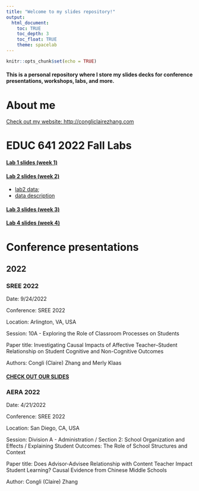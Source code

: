 ```yaml
---
title: "Welcome to my slides repository!"
output:
  html_document:
    toc: TRUE
    toc_depth: 3
    toc_float: TRUE
    theme: spacelab
---
```


```r
knitr::opts_chunk$set(echo = TRUE)

```


#### This is a personal repository where I store my slides decks for conference presentations, workshops, labs, and more.

# About me

[Check out my website: http://congliclairezhang.com](http://congliclairezhang.com)


# EDUC 641 2022 Fall Labs

#### [Lab 1 slides (week 1)](./EDUC64122F/lab1.html)

#### [Lab 2 slides (week 2)](./EDUC64122F/lab2.html)

 - [lab2 data](./EDUC64122F/ah_smoke.csv); 
 - [data description](./EDUC64122F/smoke.png)

#### [Lab 3 slides (week 3)](./EDUC64122F/lab3.html)

#### [Lab 4 slides (week 4)](./EDUC64122F/lab4.html)

# Conference presentations

## 2022

### SREE 2022

Date: 9/24/2022

Conference: SREE 2022

Location: Arlington, VA, USA

Session: 10A - Exploring the Role of Classroom Processes on Students

Paper title: Investigating Causal Impacts of Affective Teacher–Student Relationship on Student Cognitive and Non-Cognitive Outcomes

Authors: Congli (Claire) Zhang and Merly Klaas

#### [CHECK OUT OUR SLIDES](./SREE2022/sree2022.html)

### AERA 2022

Date: 4/21/2022

Conference: SREE 2022

Location: San Diego, CA, USA

Session:  Division A - Administration / Section 2: School Organization and Effects / Explaining Student Outcomes: The Role of School Structures and Context

Paper title: Does Advisor-Advisee Relationship with Content Teacher Impact Student Learning? Causal Evidence from Chinese Middle Schools

Author: Congli (Claire) Zhang 


